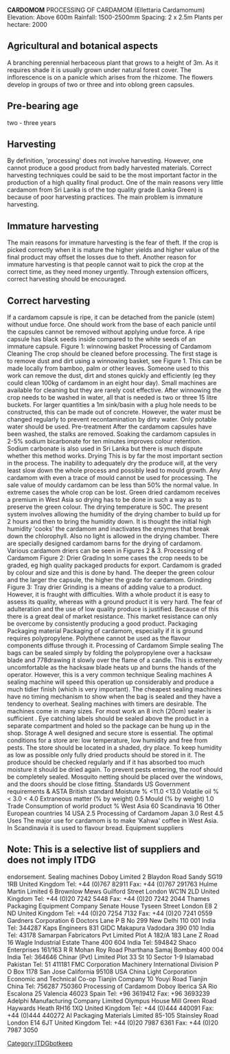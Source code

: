 '''CARDOMOM'''
PROCESSING OF CARDAMOM (Ellettaria Cardamomum) Elevation:   Above 600m Rainfall:  1500-2500mm Spacing:  2 x 2.5m Plants per hectare:  2000 
==Agricultural and botanical aspects==
A branching perennial herbaceous plant that grows to a height of 3m. As it requires shade it is usually grown under natural forest cover. The inflorescence is on a panicle which arises from the rhizome. The flowers develop in groups of two or three and into oblong green capsules. 
==Pre-bearing age==

two - three years 
==Harvesting==
By definition, 'processing' does not involve harvesting. However, one cannot produce a good product from badly harvested materials. Correct harvesting techniques could be said to be the most important factor in the production of a high quality final product. One of the main reasons very little cardamom from Sri Lanka is of the top quality grade (Lanka Green) is because of poor harvesting practices. The main problem is immature harvesting. 
==Immature harvesting==
The main reasons for immature harvesting is the fear of theft. If the crop is picked correctly when it is mature the higher yields and higher value of the final product may offset the losses due to theft. Another reason for immature harvesting is that people cannot wait to pick the crop at the correct time, as they need money urgently. Through extension officers, correct harvesting should be encouraged. 
==Correct harvesting==
If a cardamom capsule is ripe, it can be detached from the panicle (stem) without undue force. One should work from the base of each panicle until the capsules cannot be removed without applying undue force. A ripe capsule has black seeds inside compared to the white seeds of an immature capsule. Figure 1: winnowing basket 
Processing of Cardamom    Cleaning The crop should be cleaned before processing. The first stage is to remove dust and dirt using a winnowing basket, see Figure 1. This can be made locally from bamboo, palm or other leaves.  Someone used to this work can remove the dust, dirt and stones quickly and efficiently (eg they could clean 100kg of cardamom in an eight hour day). Small machines are available for cleaning but they are rarely cost effective. After winnowing the crop needs to be washed in water, all that is needed is two or three 15 litre buckets. For larger quantities a 1m sink/basin with a plug hole needs to be constructed, this can be made out of concrete. However, the water must be changed regularly to prevent recontamination by dirty water. Only potable water should be used. Pre-treatment After the cardamom capsules have been washed, the stalks are removed. Soaking the cardamom capsules in 2-5% sodium bicarbonate for ten minutes improves colour retention. Sodium carbonate is also used in Sri Lanka but there is much dispute whether this method works. Drying This is by far the most important section in the process. The inability to adequately dry the produce will, at the very least slow down the whole process and possibly lead to mould growth.  Any cardamom with even a trace of mould cannot be used for processing. The sale value of mouldy cardamom can be less than 50% the normal value. In extreme cases the whole crop can be lost. Green dried cardamom receives a premium in West Asia so drying has to be done in such a way as to preserve the green colour. The drying temperature is 50C. The present system involves allowing the humidity of the drying chamber to build up for 2 hours and then to bring the humidity down. It is thought the initial high humidity 'cooks' the cardamom and inactivates the enzymes that break down the chlorophyll. Also no light is allowed in the drying chamber. There are specially designed cardamom barns for the drying of cardamom. Various cardamom driers can be seen in Figures 2 &amp; 3. 
Processing of Cardamom    Figure 2: Drier Grading In some cases the crop needs to be graded, eg high quality packaged products for export. Cardamom is graded by colour and size and this is done by hand. The deeper the green colour and the larger the capsule, the higher the grade for cardamom. Grinding Figure 3: Tray drier Grinding is a means of adding value to a product. However, it is fraught with difficulties. With a whole product it is easy to assess its quality, whereas with a ground product it is very hard. The fear of adulteration and the use of low quality produce is justified.  Because of this there is a great deal of market resistance. This market resistance can only be overcome by consistently producing a good product.  Packaging Packaging material Packaging of cardamom, especially if it is ground requires polypropylene. Polythene cannot be used as the flavour components diffuse through it. 
Processing of Cardamom    Simple sealing The bags can be sealed simply by folding the polypropylene over a hacksaw blade and 778drawing it slowly over the flame of a candle. This is extremely uncomfortable as the hacksaw blade heats up and burns the hands of the operator. However, this is a very common technique Sealing machines A sealing machine will speed this operation up considerably and produce a much tidier finish (which is very important). The cheapest sealing machines have no timing mechanism to show when the bag is sealed and they have a tendency to overheat. Sealing machines with timers are desirable. The machines come in many sizes. For most work an 8 inch (20cm) sealer is sufficient . Eye catching labels should be sealed above the product in a separate compartment and holed so the package can be hung up in the shop. Storage A well designed and secure store is essential. The optimal conditions for a store are: low temperature, low humidity and free from pests. The store should be located in a shaded, dry place. To keep humidity as low as possible only fully dried products should be stored in it. The produce should be checked regularly and if it has absorbed too much moisture it should be dried again. To prevent pests entering, the roof should be completely sealed. Mosquito netting should be placed over the windows, and the doors should be close fitting. Standards  US Government requirements &amp; ASTA  British standard Moisture %  &lt;11.0  &lt;13.0 Volatile oil %  &lt; 3.0  &lt; 4.0 Extraneous matter (% by weight)  0.5 Mould (% by weight)  1.0 Trade  Consumption of world product % West Asia  60 Scandinavia  16 Other European countries  14 USA  2.5 
Processing of Cardamom     Japan  3.0 Rest  4.5 Uses The major use for cardamom is to make 'Kahwa' coffee in West Asia. In Scandinavia it is used to flavour bread. Equipment suppliers 
==Note: This is a selective list of suppliers and does not imply ITDG ==
endorsement. Sealing machines Doboy Limited 2 Blaydon Road Sandy SG19 1RB United Kingdom Tel: +44 (0)767 82911 Fax: +44 (0)767 291763  Hulme Martin Limited 6 Brownlow Mews Guilford Street London WC1N 2LD United Kingdom Tel: +44 (0)20 7242 5448 Fax: +44 (0)20 7242 2044 Thames Packaging Equipment Company Senate House Tyseen Street London E8 2 
ND United Kingdom Tel: +44 (0)20 7254 7132 Fax: +44 (0)20 7241 0559  Gardners Corporation 6 Doctors Lane P B No 299 New Delhi 110 001 India Tel: 344287 Kaps Engineers 831 GIDC Makapura Vadodara 390 010 India Tel: 43178  Samarpan Fabricators Pvt Limited Plot A 182/A 183 Lane Z Road 16 Wagle Industrial Estate Thane 400 604 India Tel: 594842 Shaco Enterprises 161/163 R R Mohan Roy Road Pharthana Samaj Bombay 400 004 India Tel: 364646  Chinar (Pvt) Limited Plot 33 St 10 Sector 1-9 Islamabad Pakistan Tel: 51 411181 FMC Corporation Machinery International Division P O Box 1178 San Jose California 95108 USA  China Light Corporation Economic and Technical Co-op Tianjin Company 10 Youyi Road Tianjin China Tel: 756287 750360 
Processing of Cardamom    Doboy Iberica SA Rio Escalona 25 Valencia 46023 Spain Tel: +96 3619412 Fax: +96 3693239  Adelphi Manufacturing Company Limited Olympus House Mill Green Road Haywards Heath RH16 1XQ United Kingdom Tel: +44 (0)444 440091 Fax: +44 (0)444 440272 AI Packaging Materials Limited 85-105 Stainsley Road London E14 6JT United Kingdom Tel: +44 (0)20 7987 6361 Fax: +44 (0)20 7987 3050 
[[Category:ITDGbotkeep]]
